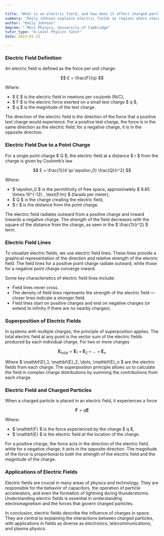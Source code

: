 ```yaml
---

title: "What is an electric field, and how does it affect charged particles?"
summary: "Emily Johnson explains electric fields as regions where charges exert forces, created by electric charges.\n Fields influence charged objects, fundamental in understanding their behavior."
author: "Emily Johnson"
degree: " MSci Physics, University of Cambridge"
tutor_type: "A-Level Physics Tutor"
date: 2023-01-15

---
```


### Electric Field Definition

An electric field is defined as the force per unit charge:

$$
E = \frac{F}{q}
$$

Where:
- $ E $ is the electric field in newtons per coulomb (N/C),
- $ F $ is the electric force exerted on a small test charge $ q $,
- $ q $ is the magnitude of the test charge.

The direction of the electric field is the direction of the force that a positive test charge would experience. For a positive test charge, the force is in the same direction as the electric field; for a negative charge, it is in the opposite direction.

### Electric Field Due to a Point Charge

For a single point charge $ Q $, the electric field at a distance $ r $ from the charge is given by Coulomb’s law

$$
E = \frac{1}{4 \pi \epsilon_0} \frac{Q}{r^2}
$$

Where:
- $ \epsilon_0 $ is the permittivity of free space, approximately $ 8.85 \times 10^{-12} \, \text{F/m} $ (farads per meter),
- $ Q $ is the charge creating the electric field,
- $ r $ is the distance from the point charge.

The electric field radiates outward from a positive charge and inward towards a negative charge. The strength of the field decreases with the square of the distance from the charge, as seen in the $ \frac{1}{r^2} $ term.

### Electric Field Lines

To visualize electric fields, we use electric field lines. These lines provide a graphical representation of the direction and relative strength of the electric field. The field lines for a positive point charge radiate outward, while those for a negative point charge converge inward.

Some key characteristics of electric field lines include:
- Field lines never cross.
- The density of field lines represents the strength of the electric field — closer lines indicate a stronger field.
- Field lines start on positive charges and end on negative charges (or extend to infinity if there are no nearby charges).

### Superposition of Electric Fields

In systems with multiple charges, the principle of superposition applies. The total electric field at any point is the vector sum of the electric fields produced by each individual charge. For two or more charges

$$
\mathbf{E}_{\text{total}} = \mathbf{E}_1 + \mathbf{E}_2 + \dots + \mathbf{E}_n
$$

Where $ \mathbf{E}_1, \mathbf{E}_2, \dots, \mathbf{E}_n $ are the electric fields from each charge. The superposition principle allows us to calculate the field in complex charge distributions by summing the contributions from each charge.

### Electric Field and Charged Particles

When a charged particle is placed in an electric field, it experiences a force

$$
\mathbf{F} = q \mathbf{E}
$$

Where:
- $ \mathbf{F} $ is the force experienced by the charge $ q $,
- $ \mathbf{E} $ is the electric field at the location of the charge.

For a positive charge, the force acts in the direction of the electric field, while for a negative charge, it acts in the opposite direction. The magnitude of the force is proportional to both the strength of the electric field and the magnitude of the charge.

### Applications of Electric Fields

Electric fields are crucial in many areas of physics and technology. They are responsible for the behavior of capacitors, the operation of particle accelerators, and even the formation of lightning during thunderstorms. Understanding electric fields is essential in understanding electromagnetism and the forces that govern charged particles.

In conclusion, electric fields describe the influence of charges in space. They are central to explaining the interactions between charged particles, with applications in fields as diverse as electronics, telecommunications, and plasma physics.